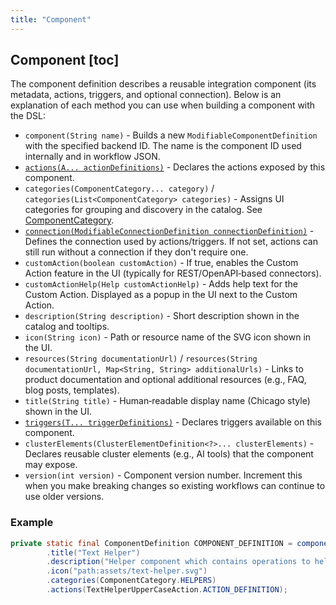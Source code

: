 ```yaml
---
title: "Component"
---
```


## Component [toc]

The component definition describes a reusable integration component (its metadata, actions, triggers, and optional connection). Below is an explanation of each method you can use when building a component with the DSL:

- `component(String name)` - Builds a new `ModifiableComponentDefinition` with the specified backend ID. The name is the component ID used internally and in workflow JSON.
- [`actions(A... actionDefinitions)`](/developer-guide/component-specification/action) - Declares the actions exposed by this component.
- `categories(ComponentCategory... category)` / `categories(List<ComponentCategory> categories)` - Assigns UI categories for grouping and discovery in the catalog. See [ComponentCategory](https://github.com/bytechefhq/bytechef/blob/master/sdks/backend/java/component-api/src/main/java/com/bytechef/component/definition/ComponentCategory.java).
- [`connection(ModifiableConnectionDefinition connectionDefinition)`](/developer-guide/component-specification/connection) - Defines the connection used by actions/triggers. If not set, actions can still run without a connection if they don't require one.
- `customAction(boolean customAction)` - If true, enables the Custom Action feature in the UI (typically for REST/OpenAPI‑based connectors).
- `customActionHelp(Help customActionHelp)` - Adds help text for the Custom Action. Displayed as a popup in the UI next to the Custom Action.
- `description(String description)` - Short description shown in the catalog and tooltips.
- `icon(String icon)` - Path or resource name of the SVG icon shown in the UI.
- `resources(String documentationUrl)` / `resources(String documentationUrl, Map<String, String> additionalUrls)` - Links to product documentation and optional additional resources (e.g., FAQ, blog posts, templates).
- `title(String title)` - Human‑readable display name (Chicago style) shown in the UI.
- [`triggers(T... triggerDefinitions)`](/developer-guide/component-specification/trigger) - Declares triggers available on this component.
- `clusterElements(ClusterElementDefinition<?>... clusterElements)` - Declares reusable cluster elements (e.g., AI tools) that the component may expose.
- `version(int version)` - Component version number. Increment this when you make breaking changes so existing workflows can continue to use older versions.

### Example

```java
private static final ComponentDefinition COMPONENT_DEFINITION = component("textHelper")
        .title("Text Helper")
        .description("Helper component which contains operations to help you work with text.")
        .icon("path:assets/text-helper.svg")
        .categories(ComponentCategory.HELPERS)
        .actions(TextHelperUpperCaseAction.ACTION_DEFINITION);
```
